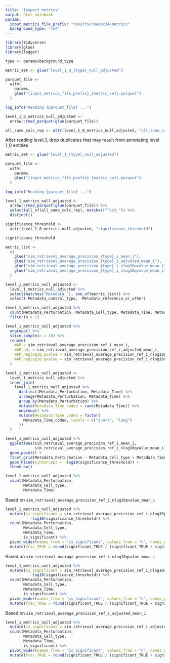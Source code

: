```yaml
---
title: "Inspect metrics"
output: html_notebook
params:
  input_metrics_file_prefix: "results/c9ee9c34/metrics"
  background_type: "ref"
---
```


```r
library(tidyverse)
library(glue)
library(logger)
```

```r
type <- params$background_type
```

```r
metric_set <- glue("level_1_0_{type}_null_adjusted")

parquet_file <-
  with(
    params,
    glue("{input_metrics_file_prefix}_{metric_set}.parquet")
  )

log_info("Reading {parquet_file} ...")

level_1_0_metrics_null_adjusted <-
  arrow::read_parquet(glue(parquet_file))

all_same_cols_rep <- attr(level_1_0_metrics_null_adjusted, "all_same_cols_rep")
```

After reading level_1, drop duplicates that may result from annotating
level 1_0 entities

```r
metric_set <- glue("level_1_{type}_null_adjusted")

parquet_file <-
  with(
    params,
    glue("{input_metrics_file_prefix}_{metric_set}.parquet")
  )

log_info("Reading {parquet_file} ...")

level_1_metrics_null_adjusted <-
  arrow::read_parquet(glue(parquet_file)) %>%
  select(all_of(all_same_cols_rep), matches("^sim_")) %>%
  distinct()
```

```r
significance_threshold <-
  attr(level_1_0_metrics_null_adjusted, "significance_threshold")

significance_threshold
```


```r
metric_list <-
  c(
    glue("sim_retrieval_average_precision_{type}_i_mean_i"),
    glue("sim_retrieval_average_precision_{type}_i_adjusted_mean_i"),
    glue("sim_retrieval_average_precision_{type}_i_nlog10pvalue_mean_i"),
    glue("sim_retrieval_average_precision_{type}_i_nlog10qvalue_mean_i")
  )
```

```r
level_1_metrics_null_adjusted <-
  level_1_metrics_null_adjusted %>%
  select(matches("Metadata_"), one_of(metric_list)) %>%
  select(-Metadata_control_type, -Metadata_reference_or_other)
```


```r
level_1_metrics_null_adjusted %>%
  count(Metadata_Perturbation, Metadata_Cell_type, Metadata_Time, Metadata_broad_sample) %>%
  filter(n > 1)
```

```r
level_1_metrics_null_adjusted %>%
  ungroup() %>%
  slice_sample(n = 10) %>%
  rename(
    mAP = sim_retrieval_average_precision_ref_i_mean_i,
    mAP_adj = sim_retrieval_average_precision_ref_i_adjusted_mean_i,
    mAP_neglog10_pvalue = sim_retrieval_average_precision_ref_i_nlog10pvalue_mean_i,
    mAP_neglog10_qvalue = sim_retrieval_average_precision_ref_i_nlog10qvalue_mean_i
  )
```
```r
level_1_metrics_null_adjusted <-
  level_1_metrics_null_adjusted %>%
  inner_join(
    level_1_metrics_null_adjusted %>%
      distinct(Metadata_Perturbation, Metadata_Time) %>%
      arrange(Metadata_Perturbation, Metadata_Time) %>%
      group_by(Metadata_Perturbation) %>%
      mutate(Metadata_Time_coded = rank(Metadata_Time)) %>%
      ungroup() %>%
      mutate(Metadata_Time_coded = factor(
        Metadata_Time_coded, labels = c("short", "long")
      ))
  )
```


```r
level_1_metrics_null_adjusted %>%
  ggplot(aes(sim_retrieval_average_precision_ref_i_mean_i,
             sim_retrieval_average_precision_ref_i_nlog10qvalue_mean_i)) +
  geom_point() +
  facet_grid(Metadata_Perturbation ~ Metadata_Cell_type + Metadata_Time_coded) +
  geom_hline(yintercept = -log10(significance_threshold)) +
  theme_bw()
```

```r
level_1_metrics_null_adjusted %>%
  count(Metadata_Perturbation,
        Metadata_Cell_type,
        Metadata_Time)
```
Based on `sim_retrieval_average_precision_ref_i_nlog10pvalue_mean_i`

```r
level_1_metrics_null_adjusted %>%
  mutate(is_significant = sim_retrieval_average_precision_ref_i_nlog10pvalue_mean_i > 
           -log10(significance_threshold)) %>%
  count(Metadata_Perturbation,
        Metadata_Cell_type,
        Metadata_Time,
        is_significant) %>%
  pivot_wider(names_from = "is_significant", values_from = "n", names_prefix = "significant_") %>%
  mutate(frac_TRUE = round(significant_TRUE / (significant_TRUE + significant_FALSE), 2))
```
Based on `sim_retrieval_average_precision_ref_i_nlog10qvalue_mean_i`

```r
level_1_metrics_null_adjusted %>%
  mutate(is_significant = sim_retrieval_average_precision_ref_i_nlog10qvalue_mean_i > 
           -log10(significance_threshold)) %>%
  count(Metadata_Perturbation,
        Metadata_Cell_type,
        Metadata_Time,
        is_significant) %>%
  pivot_wider(names_from = "is_significant", values_from = "n", names_prefix = "significant_") %>%
  mutate(frac_TRUE = round(significant_TRUE / (significant_TRUE + significant_FALSE), 2))
```

Based on `sim_retrieval_average_precision_ref_i_adjusted_mean_i`

```r
level_1_metrics_null_adjusted %>%
  mutate(is_significant = sim_retrieval_average_precision_ref_i_adjusted_mean_i > 0) %>%
  count(Metadata_Perturbation,
        Metadata_Cell_type,
        Metadata_Time,
        is_significant) %>%
  pivot_wider(names_from = "is_significant", values_from = "n", names_prefix = "significant_") %>%
  mutate(frac_TRUE = round(significant_TRUE / (significant_TRUE + significant_FALSE), 2))
```